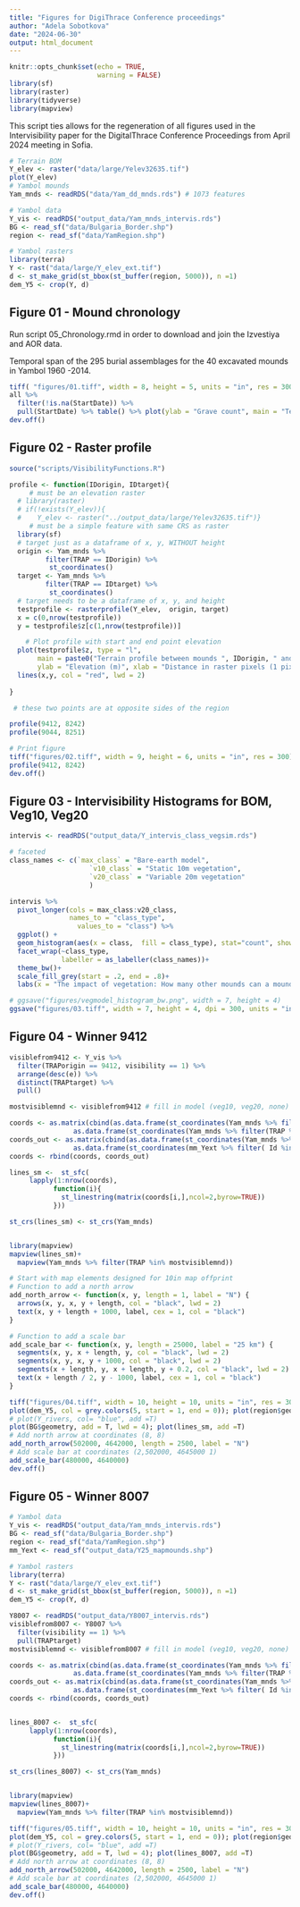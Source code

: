 ```yaml
---
title: "Figures for DigiThrace Conference proceedings"
author: "Adela Sobotkova"
date: "2024-06-30"
output: html_document
---
```


```r
knitr::opts_chunk$set(echo = TRUE,
                      warning = FALSE)
library(sf)
library(raster)
library(tidyverse)
library(mapview)
```

This script ties allows for the regeneration of all figures used in the Intervisibility paper for the DigitalThrace Conference Proceedings from April 2024 meeting in Sofia.


```r
# Terrain BOM
Y_elev <- raster("data/large/Yelev32635.tif")
plot(Y_elev)
# Yambol mounds
Yam_mnds <- readRDS("data/Yam_dd_mnds.rds") # 1073 features
```

```r
# Yambol data
Y_vis <- readRDS("output_data/Yam_mnds_intervis.rds")
BG <- read_sf("data/Bulgaria_Border.shp")
region <- read_sf("data/YamRegion.shp")

# Yambol rasters
library(terra)
Y <- rast("data/large/Y_elev_ext.tif")
d <- st_make_grid(st_bbox(st_buffer(region, 5000)), n =1)
dem_Y5 <- crop(Y, d)
```

## Figure 01 - Mound chronology

Run script 05_Chronology.rmd in order to download and join the Izvestiya and AOR data.

Temporal span of the 295 burial assemblages for the 40 excavated mounds in Yambol 1960 -2014.
```r
tiff( "figures/01.tiff", width = 8, height = 5, units = "in", res = 300)
all %>% 
  filter(!is.na(StartDate)) %>% 
  pull(StartDate) %>% table() %>% plot(ylab = "Grave count", main = "Temporal span of 295 burial assemblages from 40 mounds in Yambol")
dev.off()
```


## Figure 02 - Raster profile
```r
source("scripts/VisibilityFunctions.R")

profile <- function(IDorigin, IDtarget){
     # must be an elevation raster
  # library(raster)
  # if(!exists(Y_elev)){
  #    Y_elev <- raster("../output_data/large/Yelev32635.tif")}
     # must be a simple feature with same CRS as raster
  library(sf) 
  # target just as a dataframe of x, y, WITHOUT height
  origin <- Yam_mnds %>%  
         filter(TRAP == IDorigin) %>% 
          st_coordinates()  
  target <- Yam_mnds %>% 
         filter(TRAP == IDtarget) %>%
          st_coordinates()
  # target needs to be a dataframe of x, y, and height
  testprofile <- rasterprofile(Y_elev,  origin, target)
  x = c(0,nrow(testprofile))
  y = testprofile$z[c(1,nrow(testprofile))]

    # Plot profile with start and end point elevation
  plot(testprofile$z, type = "l", 
       main = paste0("Terrain profile between mounds ", IDorigin, " and ", IDtarget),  
       ylab = "Elevation (m)", xlab = "Distance in raster pixels (1 pixel = 30m)"); 
  lines(x,y, col = "red", lwd = 2)
  
}

 # these two points are at opposite sides of the region

profile(9412, 8242)
profile(9044, 8251)

# Print figure
tiff("figures/02.tiff", width = 9, height = 6, units = "in", res = 300)
profile(9412, 8242)
dev.off()
```


## Figure 03 - Intervisibility Histograms for BOM, Veg10, Veg20
 
```r

intervis <- readRDS("output_data/Y_intervis_class_vegsim.rds")

# faceted
class_names <- c(`max_class` = "Bare-earth model",
                    `v10_class` = "Static 10m vegetation",
                    `v20_class` = "Variable 20m vegetation"
                    )

intervis %>%
  pivot_longer(cols = max_class:v20_class, 
               names_to = "class_type",
                 values_to = "class") %>% 
  ggplot() +
  geom_histogram(aes(x = class,  fill = class_type), stat="count", show.legend = FALSE ) +
  facet_wrap(~class_type,
             labeller = as_labeller(class_names))+
  theme_bw()+
  scale_fill_grey(start = .2, end = .8)+
  labs(x = "The impact of vegetation: How many other mounds can a mound see?")  # add text to the columns?

# ggsave("figures/vegmodel_histogram_bw.png", width = 7, height = 4)
ggsave("figures/03.tiff", width = 7, height = 4, dpi = 300, units = "in")
```

## Figure 04 - Winner 9412

```r
visiblefrom9412 <- Y_vis %>% 
  filter(TRAPorigin == 9412, visibility == 1) %>% 
  arrange(desc(e)) %>% 
  distinct(TRAPtarget) %>% 
  pull() 

mostvisiblemnd <- visiblefrom9412 # fill in model (veg10, veg20, none) for which we are calculating the lines of sight to the most visible mound

coords <- as.matrix(cbind(as.data.frame(st_coordinates(Yam_mnds %>% filter(TRAP == 9412))),
                as.data.frame(st_coordinates(Yam_mnds %>% filter(TRAP %in% mostvisiblemnd)))))
coords_out <- as.matrix(cbind(as.data.frame(st_coordinates(Yam_mnds %>% filter(TRAP == 9412))),
                as.data.frame(st_coordinates(mm_Yext %>% filter( Id %in% mostvisiblemnd)))))
coords <- rbind(coords, coords_out)

lines_sm <-  st_sfc(
     lapply(1:nrow(coords),
           function(i){
             st_linestring(matrix(coords[i,],ncol=2,byrow=TRUE))
           }))

st_crs(lines_sm) <- st_crs(Yam_mnds)


library(mapview)
mapview(lines_sm)+ 
  mapview(Yam_mnds %>% filter(TRAP %in% mostvisiblemnd))
```


```r
# Start with map elements designed for 10in map offprint
# Function to add a north arrow
add_north_arrow <- function(x, y, length = 1, label = "N") {
  arrows(x, y, x, y + length, col = "black", lwd = 2)
  text(x, y + length + 1000, label, cex = 1, col = "black")
}

# Function to add a scale bar
add_scale_bar <- function(x, y, length = 25000, label = "25 km") {
  segments(x, y, x + length, y, col = "black", lwd = 2)
  segments(x, y, x, y + 1000, col = "black", lwd = 2)
  segments(x + length, y, x + length, y + 0.2, col = "black", lwd = 2)
  text(x + length / 2, y - 1000, label, cex = 1, col = "black")
}

tiff("figures/04.tiff", width = 10, height = 10, units = "in", res = 300)
plot(dem_Y5, col = grey.colors(5, start = 1, end = 0)); plot(region$geometry, add =T); plot(Yam_mnds$geometry, cex= 0.4, add =T); plot(mm_Yext$geometry, cex = 0.4, add =T);
# plot(Y_rivers, col= "blue", add =T)
plot(BG$geometry, add = T, lwd = 4); plot(lines_sm, add =T)
# Add north arrow at coordinates (8, 8)
add_north_arrow(502000, 4642000, length = 2500, label = "N")
# Add scale bar at coordinates (2,502000, 4645000 1)
add_scale_bar(480000, 4640000)
dev.off()
```

## Figure 05 - Winner 8007
```r
# Yambol data
Y_vis <- readRDS("output_data/Yam_mnds_intervis.rds")
BG <- read_sf("data/Bulgaria_Border.shp")
region <- read_sf("data/YamRegion.shp")
mm_Yext <- read_sf("output_data/Y25_mapmounds.shp")

# Yambol rasters
library(terra)
Y <- rast("data/large/Y_elev_ext.tif")
d <- st_make_grid(st_bbox(st_buffer(region, 5000)), n =1)
dem_Y5 <- crop(Y, d)
```

```r

Y8007 <- readRDS("output_data/Y8007_intervis.rds")
visiblefrom8007 <- Y8007 %>% 
  filter(visibility == 1) %>% 
  pull(TRAPtarget)
mostvisiblemnd <- visiblefrom8007 # fill in model (veg10, veg20, none) for which we are calculating the lines of sight to the most visible mound

coords <- as.matrix(cbind(as.data.frame(st_coordinates(Yam_mnds %>% filter(TRAP == 8007))),
                as.data.frame(st_coordinates(Yam_mnds %>% filter(TRAP %in% mostvisiblemnd)))))
coords_out <- as.matrix(cbind(as.data.frame(st_coordinates(Yam_mnds %>% filter(TRAP == 8007))),
                as.data.frame(st_coordinates(mm_Yext %>% filter( Id %in% mostvisiblemnd)))))
coords <- rbind(coords, coords_out)


lines_8007 <-  st_sfc(
     lapply(1:nrow(coords),
           function(i){
             st_linestring(matrix(coords[i,],ncol=2,byrow=TRUE))
           }))

st_crs(lines_8007) <- st_crs(Yam_mnds)


library(mapview)
mapview(lines_8007)+ 
  mapview(Yam_mnds %>% filter(TRAP %in% mostvisiblemnd))

```

```r
tiff("figures/05.tiff", width = 10, height = 10, units = "in", res = 300)
plot(dem_Y5, col = grey.colors(5, start = 1, end = 0)); plot(region$geometry, add =T); plot(Yam_mnds$geometry, cex= 0.4, add =T); plot(mm_Yext$geometry, cex = 0.4, add =T);
# plot(Y_rivers, col= "blue", add =T)
plot(BG$geometry, add = T, lwd = 4); plot(lines_8007, add =T)
# Add north arrow at coordinates (8, 8)
add_north_arrow(502000, 4642000, length = 2500, label = "N")
# Add scale bar at coordinates (2,502000, 4645000 1)
add_scale_bar(480000, 4640000)
dev.off()
```

